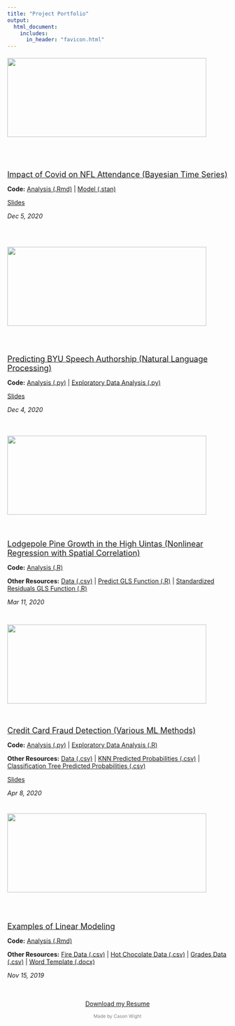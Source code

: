 ```yaml
---
title: "Project Portfolio"
output: 
  html_document:
    includes:
      in_header: "favicon.html" 
---
```


  
:::: {.col-md-12}
::: {.col-md-5 style="height:200px"}
<div style="height:200px; position:relative">
<div style="margin: 0; position: relative;
  top: 50%; -ms-transform: translateY(-50%);
  transform: translateY(-50%);">
<a href="Stat 651 Project/NFL Attendance Report.pdf" download  target="_blank">![](Portfolio Images/Games_Won.png){width=95%}</a>
</div>
</div>
:::
::: {.col-md-7 style="height:200px"}
<div style="height:200px; position:relative">
<div style="margin: 0; position: relative;
  top: 50%; -ms-transform: translateY(-50%);
  transform: translateY(-50%);">
<a href="Stat 651 Project/NFL Attendance Report.pdf" download target="_blank"><p style="font-size:large; margin-bottom:0">Impact of Covid on NFL Attendance (Bayesian Time Series)</p></a>
<p style="margin-bottom:0">**Code:** <a href="Stat 651 Project/NFL Attendance Analysis.Rmd" download target="_blank">Analysis (.Rmd)</a> | <a href="Stat 651 Project/NFL Model.stan" download target="_blank">Model (.stan)</a></p>
<a href="Stat 651 Project/NFL Attendance Slides.pdf" download target="_blank"><p style="margin-bottom:0">Slides</p></a>
*Dec 5, 2020*
</div>
</div>
:::
::::

:::: {.col-md-12}
::: {.col-md-5 style="height:200px"}
<div style="height:200px; position:relative">
<div style="margin: 0; position: relative;
  top: 50%; -ms-transform: translateY(-50%);
  transform: translateY(-50%);">
<a href="Stat 666 Project/Authorship Prediction.pdf" download target="_blank">![](Portfolio Images/general-conference.gif){width=95%}</a>
</div>
</div>
:::
::: {.col-md-7 style="height:200px"}
<div style="height:200px; position:relative">
<div style="margin: 0; position: relative;
  top: 50%; -ms-transform: translateY(-50%);
  transform: translateY(-50%);">
<a href="Stat 666 Project/Authorship Prediction.pdf" download target="_blank"><p style="font-size:large; margin-bottom:0">Predicting BYU Speech Authorship (Natural Language Processing)</p></a>
<p style="margin-bottom:0">**Code:** <a href="Stat 666 Project/Authorship Analysis.py" download target="_blank">Analysis (.py)</a> | <a href="Stat 666 Project/Authorship EDA.py" download target="_blank">Exploratory Data Analysis (.py)</a></p>
<a href="Stat 666 Project/Authorship Prediction Slides.pdf" download target="_blank"><p style="margin-bottom:0">Slides</p></a>
*Dec 4, 2020*
</div>
</div>
:::
::::

:::: {.col-md-12}
::: {.col-md-5 style="height:200px"}
<div style="height:200px; position:relative">
<div style="margin: 0; position: relative;
  top: 50%; -ms-transform: translateY(-50%);
  transform: translateY(-50%);">
<a href="Stat 536 Lodgepole Project/Lodgepole Pines.pdf" download target="_blank">![](Portfolio Images/lodgepole.png){width=95%}</a>
</div>
</div>
:::
::: {.col-md-7 style="height:200px"}
<div style="height:200px; position:relative">
<div style="margin: 0; position: relative;
  top: 50%; -ms-transform: translateY(-50%);
  transform: translateY(-50%);">
<a href="Stat 536 Lodgepole Project/Lodgepole Pines.pdf" download target="_blank"><p style="font-size:large; margin-bottom:0">Lodgepole Pine Growth in the High Uintas (Nonlinear Regression with Spatial Correlation)</p></a>
<p style="margin-bottom:0">**Code:** <a href="Stat 536 Lodgepole Project/forest.r" download target="_blank">Analysis (.R)</a></p>
<p style="margin-bottom:0">**Other Resources:** <a href="Stat 536 Lodgepole Project/LodgepoleInUintas.csv" download target="_blank">Data (.csv)</a> | <a href="Stat 536 Lodgepole Project/predictgls.R" download target="_blank">Predict GLS Function (.R)</a> | <a href="Stat 536 Lodgepole Project/stdres.gls.R" download target="_blank">Standardized Residuals GLS Function (.R)</a></p>
*Mar 11, 2020*
</div>
</div>
:::
::::

:::: {.col-md-12}
::: {.col-md-5 style="height:200px"}
<div style="height:200px; position:relative">
<div style="margin: 0; position: relative;
  top: 50%; -ms-transform: translateY(-50%);
  transform: translateY(-50%);">
<a href="Stat 536 Credit Project/Credit Card Fraud Report.pdf" download target="_blank">![](Portfolio Images/Credit.png){width=95%}</a>
</div>
</div>
:::
::: {.col-md-7 style="height:200px"}
<div style="height:200px; position:relative">
<div style="margin: 0; position: relative;
  top: 50%; -ms-transform: translateY(-50%);
  transform: translateY(-50%);">
<a href="Stat 536 Credit Project/Credit Card Fraud Report.pdf" download target="_blank"><p style="font-size:large; margin-bottom:0">Credit Card Fraud Detection (Various ML Methods)</p></a>
<p style="margin-bottom:0">**Code:** <a href="Stat 536 Credit Project/CreditFraud.py" download target="_blank">Analysis (.py)</a> | <a href="Stat 536 Credit Project/Boxplots.R" download target="_blank">Exploratory Data Analysis (.R)</a></p>
<p style="margin-bottom:0">**Other Resources:** <a href="https://www.kaggle.com/mlg-ulb/creditcardfraud/home" target="_blank">Data (.csv)</a> | <a href="Stat 536 Credit Project/probs_knn.csv" download target="_blank">KNN Predicted Probabilities (.csv)</a> | <a href="Stat 536 Credit Project/pred_probs.csv" download target="_blank">Classification Tree Predicted Probabilities (.csv)</a></p>
<a href="Stat 536 Credit Project/Credit Card Fraud Report.pdf" download target="_blank"><p style="margin-bottom:0">Slides</p></a>
*Apr 8, 2020*
</div>
</div>
:::
::::

:::: {.col-md-12}
::: {.col-md-5 style="height:200px"}
<div style="height:200px; position:relative">
<div style="margin: 0; position: relative;
  top: 50%; -ms-transform: translateY(-50%);
  transform: translateY(-50%);">
<a href="Stat 535 Project/Examples of Linear Models.pdf" download target="_blank">![](Portfolio Images/linear_models.png){width=95%}</a>
</div>
</div>
:::
::: {.col-md-7 style="height:200px"}
<div style="height:200px; position:relative">
<div style="margin: 0; position: relative;
  top: 50%; -ms-transform: translateY(-50%);
  transform: translateY(-50%);">
<a href="Stat 535 Project/Examples of Linear Models.pdf" download target="_blank"><p style="font-size:large; margin-bottom:0">Examples of Linear Modeling</p></a>
<p style="margin-bottom:0">**Code:** <a href="Stat 666 Project/Application Portfolio.Rmd" download target="_blank">Analysis (.Rmd)</a></p>
<p style="margin-bottom:0">**Other Resources:** <a href="Stat 535 Project/fires.csv" download target="_blank">Fire Data (.csv)</a> | <a href="Stat 535 Project/HotChocolate.csv" download target="_blank">Hot Chocolate Data (.csv)</a> | <a href="Stat 535 Project/grades.csv" download target="_blank">Grades Data (.csv)</a> | <a href="Stat 535 Project/MyTemplate.docx" download target="_blank">Word Template (.docx)</a></p>
*Nov 15, 2019*
</div>
</div>
:::
::::


<link rel="stylesheet" href="https://cdnjs.cloudflare.com/ajax/libs/font-awesome/4.7.0/css/font-awesome.min.css">
  
<p style="text-align: center;">
    <a href="mailto:cason.wight@gmail.com?subject = Feedback&body = Message" target="_blank" class="fa fa-send fa-lg fa-fw"></a>
    <a href="https://www.linkedin.com/in/casonwight/" target="_blank" class="fa fa-linkedin fa-lg fa-fw"></a>
    <a href="https://github.com/casonwight" target="_blank" class="fa fa-github fa-lg fa-fw"></a>
</p>

<a href="Cason Wight Resume.pdf" download target="_blank"><p style="text-align:center">Download my Resume</p></a>
<p style="text-align:center; font-size:75%; color:grey">Made by Cason Wight</p>